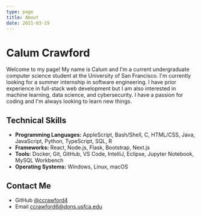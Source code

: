 ```yaml
---
type: page
title: About
date: 2021-03-19
---
```


# Calum Crawford

Welcome to my page! My name is Calum and I'm a current undergraduate computer science student at the University of San Francisco.
I'm currently looking for a summer internship in software engineering. I have prior experience in full-stack
web development but I am also interested in machine learning, data science, and cybersecurity. I have a passion for coding
and I'm always looking to learn new things.

## Technical Skills
- **Programming Languages:** AppleScript, Bash/Shell, C, HTML/CSS, Java, JavaScript, Python, TypeScript, SQL, R 
- **Frameworks:** React, Node.js, Flask, Bootstrap, Next.js
- **Tools:** Docker, Git, GitHub, VS Code, IntelliJ, Eclipse, Jupyter Notebook, MySQL Workbench
- **Operating Systems:** Windows, Linux, macOS

## Contact Me
- GitHub [@ccrawford4](https://github.com/ccrawford4)
- Email ccrawford6@dons.usfca.edu
